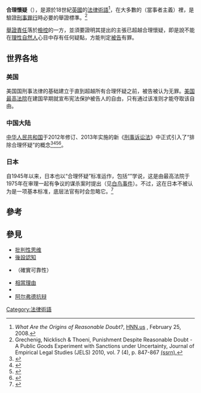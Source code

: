 {{请求翻译|en}}
{{专家}}

'''合理懷疑'''（{{lang-en|reasonable doubt}}），是源於18世紀[[英國|英國]]的[[法律術語|法律術語]]<ref name="What Are the Origins">''What Are the Origins of Reasonable Doubt?'', [http://hnn.us/articles/47018.html HNN.us] {{Wayback|url=http://hnn.us/articles/47018.html |date=20130901125642 }}, February 25, 2008.{{en}}</ref>，在大多數的{{link-en|抗辯式訴訟制度|Adversarial system}}（當事者主義）裡，是驗證[[刑事罪行|刑事罪行]]時必要的舉證標準。<ref>Grechenig, Nicklisch & Thoeni, Punishment Despite Reasonable Doubt - A Public Goods Experiment with Sanctions under Uncertainty, Journal of Empirical Legal Studies (JELS) 2010, vol. 7 (4), p. 847-867 [http://ssrn.com/abstract=1733792 (ssrn).]</ref>

[[舉證責任|舉證責任]]落於[[檢控|檢控]]的一方，並須要證明其提出的主張已超越合理懷疑，即是說不能在[[理性自然人|理性自然人]]心目中存有任何疑點，方能判定[[被告|被告]]有罪。

==世界各地==

===美国===
美国国刑事法律的基础建立于直到超越所有合理怀疑之前，被告被认为无罪。[[美国最高法院|美国最高法院]]在建国早期就宣布宪法保护被告人的自由，只有通过该准则才能夺取该自由。
===中国大陆===
[[中华人民共和国|中华人民共和国]]于2012年修订、2013年实施的新《[[刑事诉讼法|刑事诉讼法]]》中正式引入了“排除合理怀疑”的概念<ref>{{cite web |title=“排除合理怀疑”证明标准在中国适用问题探讨 |url=http://www.spp.gov.cn/llyj/201512/t20151221_109671.shtml |website=中华人民共和国最高人民检察院 |accessdate=2019-05-07 |archive-date=2019-05-07 |archive-url=https://web.archive.org/web/20190507011442/http://www.spp.gov.cn/llyj/201512/t20151221_109671.shtml |dead-url=no }}</ref><ref>{{cite journal |title=“排除合理怀疑”的中国叙事 |journal=法学家 |date=2012 |issue=5 |page=52-67 |url=http://www.faxuejia.org.cn/CN/abstract/abstract2260.shtml |accessdate=2019-05-07 |archive-date=2019-05-07 |archive-url=https://web.archive.org/web/20190507011441/http://www.faxuejia.org.cn/CN/abstract/abstract2260.shtml |dead-url=no }}</ref><ref>{{cite web |title=肖沛权:排除合理怀疑及其中国适用 |url=http://www.criminalprocedurelaw.cn/zh/node/4885 |website=中国刑事诉讼法律网 |accessdate=2019-05-07 |archive-url=https://web.archive.org/web/20190507013005/http://www.criminalprocedurelaw.cn/zh/node/4885 |archive-date=2019-05-07 |dead-url=yes }}</ref><ref>{{cite web |title=杨宇冠：论中国刑事诉讼定罪证明标准 ——以排除合理怀疑为视角 |url=http://www.criminalprocedurelaw.cn/zh/node/5592 |website=中国刑事诉讼法律网 |accessdate=2019-05-07 |archive-url=https://web.archive.org/web/20190507013058/http://www.criminalprocedurelaw.cn/zh/node/5592 |archive-date=2019-05-07 |dead-url=yes }}</ref>。
===日本===
自1945年以来，日本也以“合理怀疑”标准运作，包括“{{le|in dubio pro reo}}”学说，这是由最高法院于1975年在审理一起有争议的谋杀案时提出（见[[白鸟事件|白鸟事件]]）。不过，这在日本不被认为是一项基本标准，底层法官有时会忽略它。<ref name="Goodman2003">{{cite book|last1=Goodman|first1=Carl F|title=Rule of Law in Japan : A Comparative Analysis - What You See May Not Be What You Get|date=2003|publisher=Kluwer Law International|isbn=9789041189035|page=253<!--|accessdate=1 September 2016-->}}</ref>

==參考==
{{reflist|2}}

==參見==
{{div col|2}}
* [[批判性思维|批判性思维]]
* [[後設認知|後設認知]]
* {{le|接近必然的可能性|Moral certainty}}（確實可靠性）
* [[相當理由|相當理由]]
* {{le|合理怀疑 (美国)|Reasonable suspicion}}
*[[阿尔弗德抗辩|阿尔弗德抗辩]]
{{div col end}}

{{刑事訴訟法}}

[[Category:法律術語|Category:法律術語]]